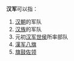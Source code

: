 '''汉军'''可以指：
# [[汉朝|汉朝]]的军队
# [[汉族|汉族]]的军队
# 元初[[汉军世侯|汉军世侯]]所率部队
# [[漢军八旗|漢军八旗]]
# [[旗鼓佐领|旗鼓佐领]]

{{disambig|Cat=組織機構消歧義}}